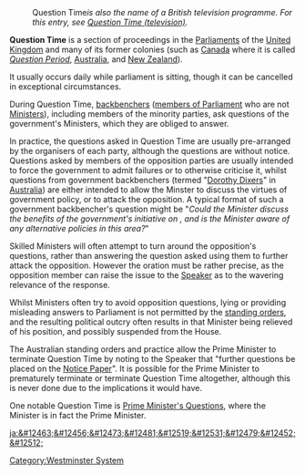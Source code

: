 : ''<nowiki></nowiki>''Question Time'' is also the name of a British television programme. For this entry, see [[Question Time (television)]].''

'''Question Time''' is a section of proceedings in the [[Parliament]]s of the [[United Kingdom]] and many of its former colonies (such as [[Canada]] where it is called ''[[Question Period]]'', [[Australia]], and [[New Zealand]]).

It usually occurs daily while parliament is sitting, though it can be cancelled in exceptional circumstances.

During Question Time, [[backbencher]]s ([[member of Parliament|members of Parliament]] who are not [[Political minister|Ministers]]), including members of the minority parties, ask questions of the government's Ministers, which they are obliged to answer.

In practice, the questions asked in Question Time are usually pre-arranged by the organisers of each party, although the questions are without notice. Questions asked by members of the opposition parties are usually intended to force the government to admit failures or to otherwise criticise it, whilst questions from government backbenchers (termed "[[Dorothy Dix]]ers" in [[Australia]]) are either intended to allow the Minster to discuss the virtues of government policy, or to attack the opposition. A typical format of such a government backbencher's question might be "''Could the Minister discuss the benefits of the government's initiative on <issue>, and is the Minister aware of any alternative policies in this area?''"

Skilled Ministers will often attempt to turn around the opposition's questions, rather than answering the question asked using them to further attack the opposition. However the oration must be rather precise, as the opposition member can raise the issue to the [[Speaker (politics)|Speaker]] as to the wavering relevance of the response.

Whilst Ministers often try to avoid opposition questions, lying or providing misleading answers to Parliament is not permitted by the [[rules of order|standing orders]], and the resulting political outcry often results in that Minister being relieved of his position, and possibly suspended from the House. 

The Australian standing orders and practice allow the Prime Minister to terminate Question Time by noting to the Speaker that "further questions be placed on the [[Notice Paper]]". It is possible for the Prime Minister to prematurely terminate or terminate Question Time altogether, although this is never done due to the implications it would have.

One notable Question Time is [[Prime Minister's Questions]], where the Minister is in fact the Prime Minister.

[[Category:Westminster System]]

[[ja:&#12463;&#12456;&#12473;&#12481;&#12519;&#12531;&#12479;&#12452;&#12512;]]